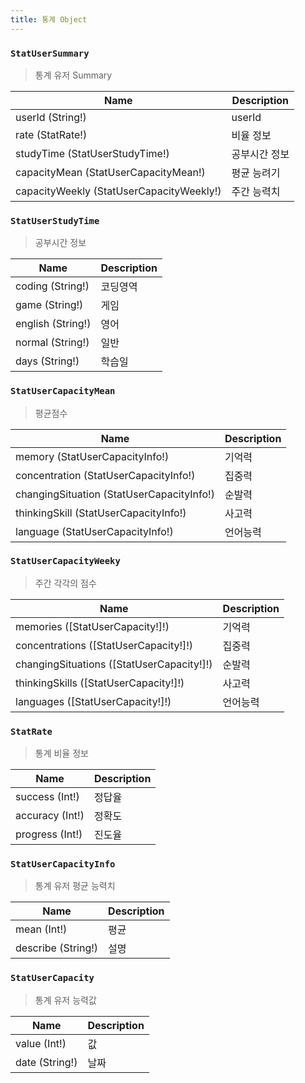 ```yaml
---
title: 통계 Object
---
```



### `StatUserSummary`
> 통계 유저 Summary

| Name | Description |
| -------- | -------- | 
| userId (String!)  | userId  | 
| rate (StatRate!) | 비율 정보
| studyTime (StatUserStudyTime!) | 공부시간 정보
| capacityMean (StatUserCapacityMean!) | 평균 능려기
| capacityWeekly (StatUserCapacityWeekly!) | 주간 능력치


### `StatUserStudyTime`
> 공부시간 정보

| Name | Description |
| -------- | -------- | 
| coding (String!)  | 코딩영역  | 
| game (String!) | 게임
| english (String!) | 영어
| normal (String!) | 일반
| days (String!) | 학습일


### `StatUserCapacityMean`
> 평균점수

| Name | Description |
| -------- | -------- | 
| memory (StatUserCapacityInfo!)  | 기억력  | 
| concentration (StatUserCapacityInfo!) | 집중력
| changingSituation (StatUserCapacityInfo!) | 순발력
| thinkingSkill (StatUserCapacityInfo!) | 사고력
| language (StatUserCapacityInfo!) | 언어능력


### `StatUserCapacityWeeky`
> 주간 각각의 점수

| Name | Description |
| -------- | -------- | 
| memories ([StatUserCapacity!]!)  | 기억력  | 
| concentrations ([StatUserCapacity!]!)  | 집중력
| changingSituations ([StatUserCapacity!]!) | 순발력
| thinkingSkills ([StatUserCapacity!]!)  | 사고력
| languages ([StatUserCapacity!]!)  | 언어능력

### `StatRate`
> 통계 비율 정보

| Name | Description |
| -------- | -------- | 
| success (Int!)  | 정답율 
| accuracy (Int!)  | 정확도
| progress (Int!) | 진도율

### `StatUserCapacityInfo`
> 통계 유저 평균 능력치 

| Name | Description |
| -------- | -------- | 
| mean (Int!)  | 평균 
| describe (String!)  | 설명


### `StatUserCapacity`
> 통계 유저 능력값

| Name | Description |
| -------- | -------- | 
| value (Int!)  | 값 
| date (String!)  | 날짜
